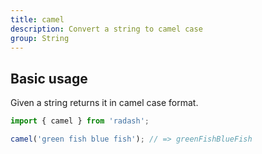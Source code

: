 ```yaml
---
title: camel
description: Convert a string to camel case
group: String
---
```


## Basic usage

Given a string returns it in camel case format.

```ts
import { camel } from 'radash';

camel('green fish blue fish'); // => greenFishBlueFish
```

